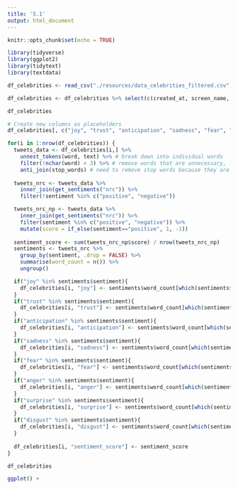 ```yaml
---
title: '5.1'
output: html_document
---
```


```r
knitr::opts_chunk$set(echo = TRUE)
```

```r
library(tidyverse)
library(ggplot2)
library(tidytext)
library(textdata)
```


```r
df_celebrities <- read_csv("./resources/data_celebrities_filtered.csv")
```
```r
df_celebrities <- df_celebrities %>% select(c(created_at, screen_name, text, retweet_count, quote_count, reply_count, followers_count))

df_celebrities
```
```r
# Create new columns as placeholders
df_celebrities[, c("joy", "trust", "anticipation", "sadness", "fear", "anger", "surprise", "disgust", "sentiment_score")] <- NA

```

```r
for(i in 1:nrow(df_celebrities)) {
  tweets_data <- df_celebrities[i,] %>%
    unnest_tokens(word, text) %>% # break down into individual words
    filter(!nchar(word) < 3) %>% # remove words that are unnecessary, like exclamations
    anti_join(stop_words) # need to remove stop words because they are also unnecessary
  
  tweets_nrc <- tweets_data %>% 
    inner_join(get_sentiments("nrc")) %>% 
    filter(!sentiment %in% c("positive", "negative"))

  tweets_nrc_np <- tweets_data %>% 
    inner_join(get_sentiments("nrc")) %>% 
    filter(sentiment %in% c("positive", "negative")) %>% 
    mutate(score = if_else(sentiment=="positive", 1, -1))
  
  sentiment_score <- sum(tweets_nrc_np$score) / nrow(tweets_nrc_np)
  sentiments <- tweets_nrc %>%
    group_by(sentiment, .drop = FALSE) %>%
    summarise(word_count = n()) %>% 
    ungroup()

  if("joy" %in% sentiments$sentiment){
    df_celebrities[i, "joy"] <- sentiments$word_count[which(sentiments$sentiment=="joy")]
  }
  if("trust" %in% sentiments$sentiment){
    df_celebrities[i, "trust"] <- sentiments$word_count[which(sentiments$sentiment=="trust")]
  }
  if("anticipation" %in% sentiments$sentiment){
    df_celebrities[i, "anticipation"] <- sentiments$word_count[which(sentiments$sentiment=="anticipation")]
  }
  if("sadness" %in% sentiments$sentiment){
    df_celebrities[i, "sadness"] <- sentiments$word_count[which(sentiments$sentiment=="sadness")]
  }
  if("fear" %in% sentiments$sentiment){
    df_celebrities[i, "fear"] <- sentiments$word_count[which(sentiments$sentiment=="fear")]
  }
  if("anger" %in% sentiments$sentiment){
    df_celebrities[i, "anger"] <- sentiments$word_count[which(sentiments$sentiment=="anger")]
  }
  if("surprise" %in% sentiments$sentiment){
    df_celebrities[i, "surprise"] <- sentiments$word_count[which(sentiments$sentiment=="surprise")]
  }
  if("disgust" %in% sentiments$sentiment){
    df_celebrities[i, "disgust"] <- sentiments$word_count[which(sentiments$sentiment=="disgust")]
  }
  
  df_celebrities[i, "sentiment_score"] <- sentiment_score
}

df_celebrities
```
```r
ggplot() + 
```







